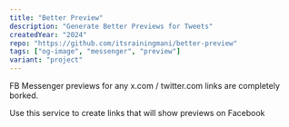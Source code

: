 ```yaml
---
title: "Better Preview"
description: "Generate Better Previews for Tweets"
createdYear: "2024"
repo: "https://github.com/itsrainingmani/better-preview"
tags: ["og-image", "messenger", "preview"]
variant: "project"
---
```


FB Messenger previews for any x.com / twitter.com links are completely borked.

Use this service to create links that will show previews on Facebook
